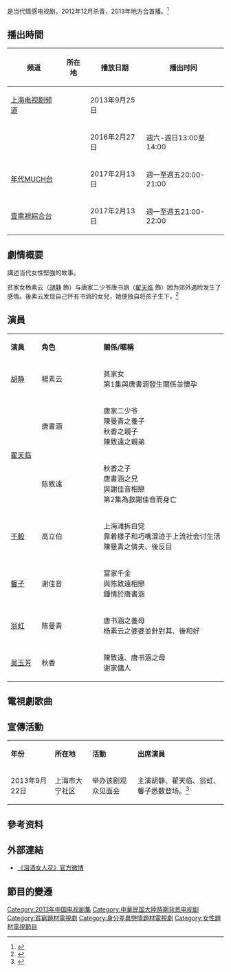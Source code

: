 {{电视节目信息框
| 颜色 = #FFCC00 
| 名称 =泪洒女人花
| 英文名称 = ''Tears in a Woman Flowers''
| 原名 = 
| 图片 = [[File:泪洒女人花.jpg|220px]]
| 图说 = 
| 分类 =  民初情感
| 標語 = 
| 原创者 = 
| 编剧 = 
| 导演 = [[臺灣|臺灣]][[林添一|林添一]]
| 演出 = [[胡静|胡静]]、[[翟天临|翟天临]]
| 配音 = 
| 旁白 = 
| 插曲 =
| 主題曲 = 胭脂醉[[歐育齊|歐育齊]]  
| 片尾曲 = 殘缺的愛[[李婭莎|李婭莎]]
| 国家 = {{CHN}}
| 语言 = [[現代標準漢語|漢語]]
| 季数 = 
| 集数 = 38集
| 每集列表 = 
| 制片人 =
| 执行制片 = 
| 制作公司 =
| 拍摄地 = {{CHN}}上海
| 摄像 =
| 每集長 = 
| 首播国家 = {{CHN}}
| 电视网 = [[上海电视台|上海电视剧频道]]
| 视频制式 =
| 音频制式 =
| 频道 =
| 开始 = 2013年9月25日
| 结束 = 
| 先于 = 
| 后于 = 
| 相关剧集 = 
| 官方网站 = 
}}
{{engname|《泪洒女人花》|Tears in a Woman Flowers}} 是当代情感电视剧，2012年12月杀青，2013年地方台首播。<REF>
{{Cite web |url=http://ent.sina.com.cn/v/m/2012-11-07/16363782139.shtml?bsh_bid=156180216 |title=《泪洒女人花》开机 打造催泪民国戏 |access-date=2013-09-20 |archive-date=2016-03-04 |archive-url=https://web.archive.org/web/20160304083313/http://ent.sina.com.cn/v/m/2012-11-07/16363782139.shtml?bsh_bid=156180216 |dead-url=no }}
</REF>

==播出時間==
{| class="wikitable" style="text-align:center" 
|- 
! 频道 || 所在地 || 播放日期 || 播出时间
|-
| [[上海电视台|上海电视剧频道]]||{{CHN}}||2013年9月25日 ||
|-
| ||{{THA}} ||2016年2月27日||週六-週日13:00至14:00
|-
|[[年代MUCH台|年代MUCH台]] ||rowspan="2"|{{TWN}}|| 2017年2月13日 || 週一至週五20:00-21:00
|-
|[[壹電視綜合台|壹電視綜合台]] || 2017年2月13日 || 週一至週五21:00-22:00
|}

== 劇情概要 ==
講述当代女性堅強的故事。

贫家女杨素云（[[胡静|胡静]] 飾）与唐家二少爷唐书涵（[[翟天临|翟天临]] 飾）因为郊外遇险发生了感情。後素云发现自己怀有书涵的女兒，她便独自将孩子生下。<ref>{{Cite web |url=http://ent.163.com/12/1210/01/8IAUJVNH00032KMI.html |title=《泪洒女人花》探班 胡静翟天临上演“虐心恋” |access-date=2013-09-20 |archive-date=2017-02-11 |archive-url=https://web.archive.org/web/20170211080100/http://ent.163.com/12/1210/01/8IAUJVNH00032KMI.html |dead-url=no }}</ref>

== 演員 ==
{|class="wikitable" width="50%"
|- style="background:cornflowerblue; color:white" align=center
|style="width:10%"|'''演員'''||style="width:20%"|'''角色'''||style="width:40%"|'''關係/暱稱'''
|-
|[[胡静|胡静]]||楊素云||貧家女<br>第1集與唐書涵發生關係並懷孕
|-
|rowspan="2"|[[翟天临|翟天临]]||唐書涵||唐家二少爷<br>陳曼青之養子<br>秋香之親子<br>陳致遠之親弟
|-
|陈致遠||秋香之子<br>唐書涵之兄<br>與謝佳音相戀<br>第2集為救謝佳音而身亡
|-
|[[于毅|于毅]]||高立伯||上海滩拆白党<br />靠着樣子和巧嘴混迹于上流社会讨生活<br>陳曼青之情夫、後反目
|-
|[[馨子|馨子]]||谢佳音||富家千金<br />與陈致遠相戀<br>鍾情於唐書涵
|-
|[[翁虹|翁虹]]||陈曼青||唐书涵之養母<br />杨素云之婆婆並針對其、後和好
|-
|[[吴玉芳|吴玉芳]]||秋香||陳致遠、唐书涵之母<br />谢家傭人
|}

==電視劇歌曲== 
{{Tracklist 
| collapsed = 
| headline = 
| font_size = 
| total_length =
| extra_column = 演唱者
| title1 =胭脂醉  
| note1 =主題曲
| music1 =黃文龍
| lyrics1 = 許良祺
| arranger1 = 
| extra1 =欧育齊

| title2 =殘缺的愛
| note2 = 片尾曲
| music2 =林禾
| lyrics2 =荷芯
| arranger2 = 
| extra2 = 李婭莎
}}

<!-- ==收視率== -->

==宣傳活動==
{|class="wikitable"
|- align=center
|'''年份'''||'''所在地'''||'''活動'''||'''出席演員'''
|- 
|2013年9月22日||上海市大宁社区||举办该剧观众见面会||主演胡静、翟天临、翁虹、馨子悉数登场。<ref>{{Cite web |url=http://ent.qq.com/a/20130922/012646.htm#p=10 |title=胡静宣传新戏 嘲翟天临戏霸传闻：你放的风？ |access-date=2013-09-22 |archive-date=2017-03-05 |archive-url=https://web.archive.org/web/20170305005322/http://ent.qq.com/a/20130922/012646.htm#p=10 |dead-url=no }}</ref>
|}

==參考资料==
<div class="references-small">
<references />
</div>

==外部連結==
*[http://weibo.com/u/3052910571 《泪洒女人花》官方微博]{{zh-cn}}

==節目的變遷==
{{電視節目的變遷
|電視台= {{TWN}} [[年代MUCH台|年代MUCH台]]
|播放檔次= 每週一至週五 20:00 - 21:00
|節目名稱= 泪洒女人花<br/>（2017年2月13日－2017年4月7日）
|上一節目= [[秀秀的男人|秀秀的男人]]<br/>（2016年12月19日－2017年2月10日）
|下一節目= [[情定三生|情定三生]]<br/>（2017年4月10日－2017年 月 日）
}}
{{電視節目的變遷
|電視台= {{TWN}} [[壹電視綜合台|壹電視綜合台]]
|播放檔次= 每週一至週五 21:00 - 22:00
|節目名稱= 泪洒女人花<br/>（2017年2月13日－2017年4月7日）
|上一節目= [[秀秀的男人|秀秀的男人]]<br/>（2016年12月19日－2017年2月10日）
|下一節目= [[情定三生|情定三生]]<br/>（2017年4月10日－2017年 月 日）
}}

{{2013年中國大陸古裝/民初電視劇}}
{{DEFAULTSORT:lei泪}}
[[Category:2013年中国电视剧集|Category:2013年中国电视剧集]]
[[Category:中華民国大陸時期背景电视剧|Category:中華民国大陸時期背景电视剧]]
[[Category:貧窮題材電視劇|Category:貧窮題材電視劇]]
[[Category:身分差異戀情題材電視劇|Category:身分差異戀情題材電視劇]]
[[Category:女性題材電視節目|Category:女性題材電視節目]]